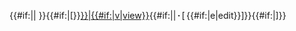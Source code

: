 <includeonly><span class="noprint plainlinks navbar" style="{{{style|}}}">{{#if:{{{mini|}}}{{{plain|}}}||<span style="{{{fontstyle|}}}">{{{text|This box:}}} </span>}}{{#if:{{{brackets|}}}|<span style="{{{fontstyle|}}}">&#91;</span>}}<span style="white-space:nowrap;word-spacing:-.12em;">[[{{transclude|{{{1}}}}}|<span style="{{{fontstyle|}}}" title="View this template">{{#if:{{{mini|}}}|v|view}}</span>]]{{#if:{{{noedit|}}}||<span style="{{{fontstyle|}}}">&#32;<b>&middot;</b>&#32;</span>[{{fullurl:{{transclude|{{{1}}}}}|action=edit}} <span style="{{{fontstyle|}}}" title="Edit this template">{{#if:{{{mini|}}}|e|edit}}</span>]}}</span>{{#if:{{{brackets|}}}|<span style="{{{fontstyle|}}}">&#93;</span>}}</span></includeonly><noinclude>{{documentation}}</noinclude>
